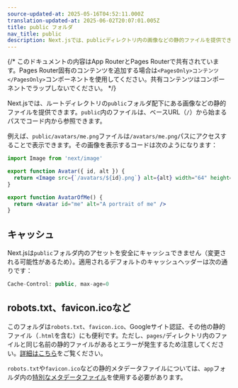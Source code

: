 ```yaml
---
source-updated-at: 2025-05-16T04:52:11.000Z
translation-updated-at: 2025-06-02T20:07:01.005Z
title: public フォルダ
nav_title: public
description: Next.jsでは、publicディレクトリ内の画像などの静的ファイルを提供できます。その仕組みについて学びましょう。
---
```


{/* このドキュメントの内容はApp RouterとPages Routerで共有されています。Pages Router固有のコンテンツを追加する場合は`<PagesOnly>コンテンツ</PagesOnly>`コンポーネントを使用してください。共有コンテンツはコンポーネントでラップしないでください。 */}

Next.jsでは、ルートディレクトリの`public`フォルダ配下にある画像などの静的ファイルを提供できます。`public`内のファイルは、ベースURL（`/`）から始まるパスでコード内から参照できます。

例えば、`public/avatars/me.png`ファイルは`/avatars/me.png`パスにアクセスすることで表示できます。その画像を表示するコードは次のようになります：

```jsx filename="avatar.js"
import Image from 'next/image'

export function Avatar({ id, alt }) {
  return <Image src={`/avatars/${id}.png`} alt={alt} width="64" height="64" />
}

export function AvatarOfMe() {
  return <Avatar id="me" alt="A portrait of me" />
}
```

## キャッシュ

Next.jsは`public`フォルダ内のアセットを安全にキャッシュできません（変更される可能性があるため）。適用されるデフォルトのキャッシュヘッダーは次の通りです：

```jsx
Cache-Control: public, max-age=0
```

## robots.txt、favicon.icoなど

<PagesOnly>

このフォルダは`robots.txt`、`favicon.ico`、Googleサイト認証、その他の静的ファイル（`.html`を含む）にも便利です。ただし、`pages/`ディレクトリ内のファイルと同じ名前の静的ファイルがあるとエラーが発生するため注意してください。[詳細はこちら](/docs/messages/conflicting-public-file-page)をご覧ください。

</PagesOnly>

<AppOnly>

`robots.txt`や`favicon.ico`などの静的メタデータファイルについては、`app`フォルダ内の[特別なメタデータファイル](/docs/app/api-reference/file-conventions/metadata)を使用する必要があります。

</AppOnly>